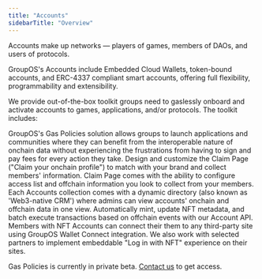 ```yaml
---
title: "Accounts"
sidebarTitle: "Overview"
---
```


Accounts make up networks — players of games, members of DAOs, and users of protocols.

GroupOS's Accounts include Embedded Cloud Wallets, token-bound accounts, and ERC-4337 compliant smart accounts, offering full flexibility, programmability and extensibility.

We provide out-of-the-box toolkit groups need to gaslessly onboard and activate accounts to games, applications, and/or protocols. The toolkit includes:

<CardGroup cols={1}>
  <Card title="Gasless Member Experience" icon="square-1" color="#ad72ff">
    GroupOS's Gas Policies solution allows groups to launch applications and
    communities where they can benefit from the interoperable nature of onchain
    data without experiencing the frustrations from having to sign and pay fees
    for every action they take.
  </Card>
  <Card title="Brandable Claim Page" icon="square-2" color="#ad72ff">
    Design and customize the Claim Page ("Claim your onchain profile") to match
    with your brand and collect members' information. Claim Page comes with the
    ability to configure access list and offchain information you look to
    collect from your members.
  </Card>
  <Card title="Dynamic Directory" icon="square-3" color="#ad72ff">
    Each Accounts collection comes with a dynamic directory (also known as
    'Web3-native CRM') where admins can view accounts' onchain and offchain data
    in one view.
  </Card>
  <Card title="Automation via API" icon="square-4" color="#ad72ff">
    Automatically mint, update NFT metadata, and batch execute transactions
    based on offchain events with our Account API.
  </Card>
  <Card title="Connect as NFT" icon="square-5" color="#ad72ff">
    Members with NFT Accounts can connect their them to any third-party site
    using GroupOS Wallet Connect integration. We also work with selected
    partners to implement embeddable "Log in with NFT" experience on their
    sites.
  </Card>
</CardGroup>

Gas Policies is currently in private beta. [Contact us](https://twitter.com/0xstation) to get access.
